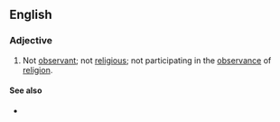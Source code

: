 ==English==

===Adjective===
{{en-adj}}
# Not [[observant]]; not [[religious]]; not participating in the [[observance]] of [[religion]].

====See also====
* {{l|en|unobservant}}